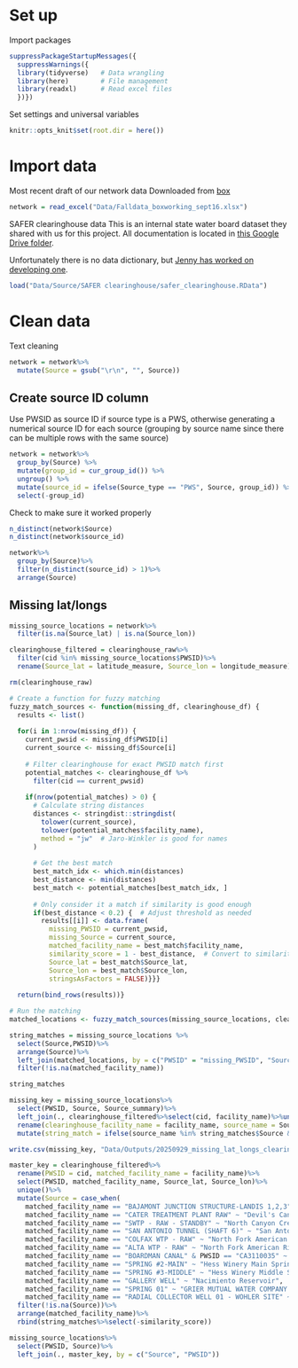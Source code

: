 
# Set up

Import packages
```r
suppressPackageStartupMessages({
  suppressWarnings({
  library(tidyverse)   # Data wrangling
  library(here)        # File management
  library(readxl)      # Read excel files
  })})
```

Set settings and universal variables
```r
knitr::opts_knit$set(root.dir = here())
```

# Import data

Most recent draft of our network data
Downloaded from [box](https://berkeley.app.box.com/file/1987973103781?s=iy2wly7ej2heud3xzu2olsaj7qr0r5qd)
```r
network = read_excel("Data/Falldata_boxworking_sept16.xlsx")
```


SAFER clearinghouse data
This is an internal state water board dataset they shared with us for this project. All documentation is located in [this Google Drive folder](https://drive.google.com/drive/folders/1gxMrGeaOA_xtGb1zf97Z79EFEwKcIpCG).

Unfortunately there is no data dictionary, but [Jenny has worked on developing one](https://docs.google.com/spreadsheets/d/1ulStajU7D1eFu2m3V0fTDtcm3PGNlneX/edit?gid=631545570#gid=631545570).
```r
load("Data/Source/SAFER clearinghouse/safer_clearinghouse.RData")
```

# Clean data

Text cleaning
```r
network = network%>%
  mutate(Source = gsub("\r\n", "", Source))
```

## Create source ID column
Use PWSID as source ID if source type is a PWS, otherwise generating a numerical source ID for each source (grouping by source name since there can be multiple rows with the same source)
```r
network = network%>%
  group_by(Source) %>%
  mutate(group_id = cur_group_id()) %>%
  ungroup() %>%
  mutate(source_id = ifelse(Source_type == "PWS", Source, group_id)) %>%
  select(-group_id)
```

Check to make sure it worked properly
```r
n_distinct(network$Source)
n_distinct(network$source_id)

network%>%
  group_by(Source)%>%
  filter(n_distinct(source_id) > 1)%>%
  arrange(Source)
```


## Missing lat/longs
```r
missing_source_locations = network%>%
  filter(is.na(Source_lat) | is.na(Source_lon))
```


```r
clearinghouse_filtered = clearinghouse_raw%>%
  filter(cid %in% missing_source_locations$PWSID)%>%
  rename(Source_lat = latitude_measure, Source_lon = longitude_measure)

rm(clearinghouse_raw)
```


```r
# Create a function for fuzzy matching
fuzzy_match_sources <- function(missing_df, clearinghouse_df) {
  results <- list()
  
  for(i in 1:nrow(missing_df)) {
    current_pwsid <- missing_df$PWSID[i]
    current_source <- missing_df$Source[i]
    
    # Filter clearinghouse for exact PWSID match first
    potential_matches <- clearinghouse_df %>%
      filter(cid == current_pwsid)
    
    if(nrow(potential_matches) > 0) {
      # Calculate string distances
      distances <- stringdist::stringdist(
        tolower(current_source),
        tolower(potential_matches$facility_name),
        method = "jw"  # Jaro-Winkler is good for names
      )
      
      # Get the best match
      best_match_idx <- which.min(distances)
      best_distance <- min(distances)
      best_match <- potential_matches[best_match_idx, ]
      
      # Only consider it a match if similarity is good enough
      if(best_distance < 0.2) {  # Adjust threshold as needed
        results[[i]] <- data.frame(
          missing_PWSID = current_pwsid,
          missing_Source = current_source,
          matched_facility_name = best_match$facility_name,
          similarity_score = 1 - best_distance,  # Convert to similarity (0-1)
          Source_lat = best_match$Source_lat,  
          Source_lon = best_match$Source_lon,
          stringsAsFactors = FALSE)}}}
  
  return(bind_rows(results))}

# Run the matching
matched_locations <- fuzzy_match_sources(missing_source_locations, clearinghouse_filtered)

string_matches = missing_source_locations %>%
  select(Source,PWSID)%>%
  arrange(Source)%>%
  left_join(matched_locations, by = c("PWSID" = "missing_PWSID", "Source" = "missing_Source"))%>%
  filter(!is.na(matched_facility_name))

string_matches
```



```r
missing_key = missing_source_locations%>%
  select(PWSID, Source, Source_summary)%>%
  left_join(., clearinghouse_filtered%>%select(cid, facility_name)%>%unique(), by = c("PWSID" = "cid"))%>%
  rename(clearinghouse_facility_name = facility_name, source_name = Source)%>%
  mutate(string_match = ifelse(source_name %in% string_matches$Source & clearinghouse_facility_name %in% string_matches$matched_facility_name, 1, 0))

write.csv(missing_key, "Data/Outputs/20250929_missing_lat_longs_clearinghouse_match_key.csv", row.names = F)
```

```r



master_key = clearinghouse_filtered%>%
  rename(PWSID = cid, matched_facility_name = facility_name)%>%
  select(PWSID, matched_facility_name, Source_lat, Source_lon)%>%
  unique()%>%
  mutate(Source = case_when(
    matched_facility_name == "BAJAMONT JUNCTION STRUCTURE-LANDIS 1,2,3" ~ "American River",
    matched_facility_name == "CATER TREATMENT PLANT RAW" ~ "Devil's Canyon Creek",
    matched_facility_name == "SWTP - RAW - STANDBY" ~ "North Canyon Creek",
    matched_facility_name == "SAN ANTONIO TUNNEL (SHAFT 6)" ~ "San Antonio Canyon Tunnel",
    matched_facility_name == "COLFAX WTP - RAW" ~ "North Fork American River",
    matched_facility_name == "ALTA WTP - RAW" ~ "North Fork American River",
    matched_facility_name == "BOARDMAN CANAL" & PWSID == "CA3110035" ~ "North Fork American River",
    matched_facility_name == "SPRING #2-MAIN" ~ "Hess Winery Main Spring",
    matched_facility_name == "SPRING #3-MIDDLE" ~ "Hess Winery Middle Spring",
    matched_facility_name == "GALLERY WELL" ~ "Nacimiento Reservoir",
    matched_facility_name == "SPRING 01" ~ "GRIER MUTUAL WATER COMPANY Spring",
    matched_facility_name == "RADIAL COLLECTOR WELL 01 - WOHLER SITE" ~ "Russian River"))%>%
  filter(!is.na(Source))%>%
  arrange(matched_facility_name)%>%
  rbind(string_matches%>%select(-similarity_score))

missing_source_locations%>%
  select(PWSID, Source)%>%
  left_join(., master_key, by = c("Source", "PWSID"))
```





